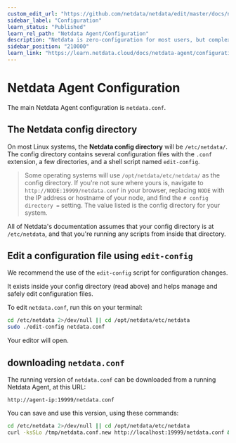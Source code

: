 ```yaml
---
custom_edit_url: "https://github.com/netdata/netdata/edit/master/docs/netdata-agent/configuration/README.md"
sidebar_label: "Configuration"
learn_status: "Published"
learn_rel_path: "Netdata Agent/Configuration"
description: "Netdata is zero-configuration for most users, but complex infrastructures may require you to tweak some of the Agent's granular settings."
sidebar_position: "210000"
learn_link: "https://learn.netdata.cloud/docs/netdata-agent/configuration/configuration"
---
```


# Netdata Agent Configuration

The main Netdata Agent configuration is `netdata.conf`.

## The Netdata config directory

On most Linux systems, the **Netdata config
directory** will be `/etc/netdata/`. The config directory contains several configuration files with the `.conf` extension, a
few directories, and a shell script named `edit-config`.

> Some operating systems will use `/opt/netdata/etc/netdata/` as the config directory. If you're not sure where yours
> is, navigate to `http://NODE:19999/netdata.conf` in your browser, replacing `NODE` with the IP address or hostname of
> your node, and find the `# config directory =` setting. The value listed is the config directory for your system.

All of Netdata's documentation assumes that your config directory is at `/etc/netdata`, and that you're running any scripts from inside that directory.

## Edit a configuration file using `edit-config`

We recommend the use of the `edit-config` script for configuration changes.

It exists inside your config directory (read above) and helps manage and safely edit configuration files.

To edit `netdata.conf`, run this on your terminal:

```bash
cd /etc/netdata 2>/dev/null || cd /opt/netdata/etc/netdata
sudo ./edit-config netdata.conf
```

Your editor will open.

## downloading `netdata.conf`

The running version of `netdata.conf` can be downloaded from a running Netdata Agent, at this URL:

```url
http://agent-ip:19999/netdata.conf
```

You can save and use this version, using these commands:

```bash
cd /etc/netdata 2>/dev/null || cd /opt/netdata/etc/netdata
curl -ksSLo /tmp/netdata.conf.new http://localhost:19999/netdata.conf && sudo mv -i /tmp/netdata.conf.new netdata.conf 
```
